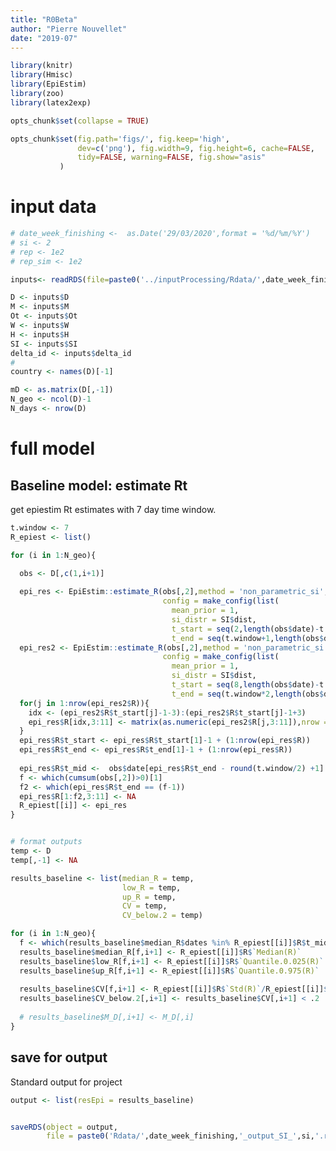 ```yaml
---
title: "R0Beta"
author: "Pierre Nouvellet"
date: "2019-07"
---
```


```r
library(knitr)
library(Hmisc)
library(EpiEstim)
library(zoo)
library(latex2exp)

opts_chunk$set(collapse = TRUE)

opts_chunk$set(fig.path='figs/', fig.keep='high', 
               dev=c('png'), fig.width=9, fig.height=6, cache=FALSE,
               tidy=FALSE, warning=FALSE, fig.show="asis"
 	       )

```

# input data


```r


# date_week_finishing <-  as.Date('29/03/2020',format = '%d/%m/%Y')
# si <- 2
# rep <- 1e2
# rep_sim <- 1e2

inputs<- readRDS(file=paste0('../inputProcessing/Rdata/',date_week_finishing,'_inputs_SI_',si,'.rds'))

D <- inputs$D
M <- inputs$M
Ot <- inputs$Ot
W <- inputs$W
H <- inputs$H
SI <- inputs$SI
delta_id <- inputs$delta_id
#
country <- names(D)[-1]

mD <- as.matrix(D[,-1])
N_geo <- ncol(D)-1
N_days <- nrow(D)

```


# full model
## Baseline model: estimate Rt

get epiestim Rt estimates with 7 day time window.

```r

t.window <- 7
R_epiest <- list()

for (i in 1:N_geo){
  
  obs <- D[,c(1,i+1)]

  epi_res <- EpiEstim::estimate_R(obs[,2],method = 'non_parametric_si',
                                  config = make_config(list(
                                    mean_prior = 1,
                                    si_distr = SI$dist,
                                    t_start = seq(2,length(obs$date)-t.window+1,1),
                                    t_end = seq(t.window+1,length(obs$date),1))))
  epi_res2 <- EpiEstim::estimate_R(obs[,2],method = 'non_parametric_si',
                                  config = make_config(list(
                                    mean_prior = 1,
                                    si_distr = SI$dist, 
                                    t_start = seq(8,length(obs$date)-t.window+1,by = t.window), 
                                    t_end = seq(t.window*2,length(obs$date),by=t.window))))
  for(j in 1:nrow(epi_res2$R)){
    idx <- (epi_res2$R$t_start[j]-1-3):(epi_res2$R$t_start[j]-1+3)
    epi_res$R[idx,3:11] <- matrix(as.numeric(epi_res2$R[j,3:11]),nrow = t.window,ncol = 11-3+1,byrow = TRUE)
  }
  epi_res$R$t_start <- epi_res$R$t_start[1]-1 + (1:nrow(epi_res$R))
  epi_res$R$t_end <- epi_res$R$t_end[1]-1 + (1:nrow(epi_res$R))
  
  epi_res$R$t_mid <-  obs$date[epi_res$R$t_end - round(t.window/2) +1]
  f <- which(cumsum(obs[,2])>0)[1]
  f2 <- which(epi_res$R$t_end == (f-1))
  epi_res$R[1:f2,3:11] <- NA
  R_epiest[[i]] <- epi_res
}


# format outputs
temp <- D
temp[,-1] <- NA

results_baseline <- list(median_R = temp,
                         low_R = temp,
                         up_R = temp,
                         CV = temp,
                         CV_below.2 = temp)

for (i in 1:N_geo){
  f <- which(results_baseline$median_R$dates %in% R_epiest[[i]]$R$t_mid)
  results_baseline$median_R[f,i+1] <- R_epiest[[i]]$R$`Median(R)`
  results_baseline$low_R[f,i+1] <- R_epiest[[i]]$R$`Quantile.0.025(R)`
  results_baseline$up_R[f,i+1] <- R_epiest[[i]]$R$`Quantile.0.975(R)`
  
  results_baseline$CV[f,i+1] <- R_epiest[[i]]$R$`Std(R)`/R_epiest[[i]]$R$`Mean(R)`
  results_baseline$CV_below.2[,i+1] <- results_baseline$CV[,i+1] < .2
  
  # results_baseline$M_D[,i+1] <- M_D[,i]
}

```


## save for output



Standard output for project


```r

output <- list(resEpi = results_baseline)


saveRDS(object = output,
        file = paste0('Rdata/',date_week_finishing,'_output_SI_',si,'.rds' ))
```

